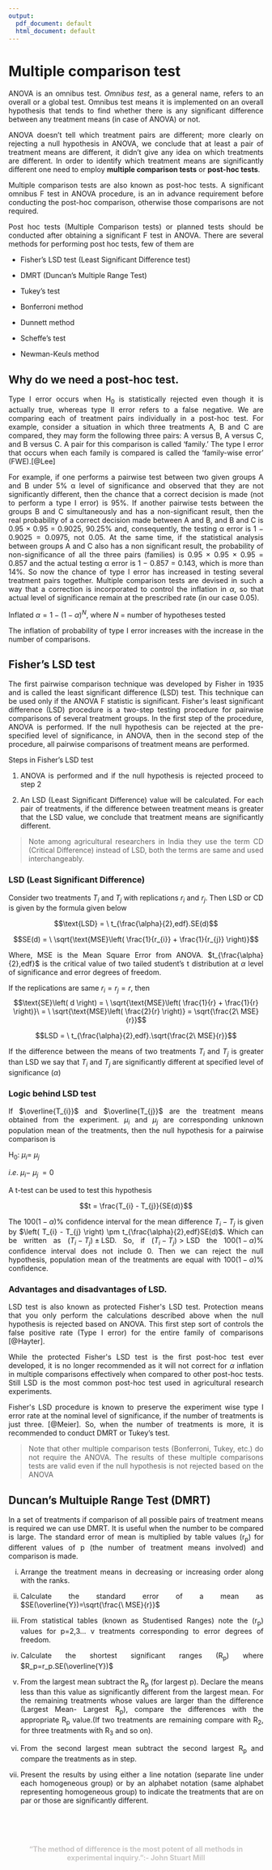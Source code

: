 ---
output:
  pdf_document: default
  html_document: default
---
# Multiple comparison test  
<style>
body {
text-align: justify}
</style>
ANOVA is an omnibus test. *Omnibus test*, as a general name, refers to an overall or a global test. Omnibus test means it is implemented on an overall hypothesis that tends to find whether there is any significant difference between any treatment means (in case of ANOVA) or not.

ANOVA doesn't tell which treatment pairs are different; more clearly on rejecting a null hypothesis in ANOVA, we conclude that at least a pair of treatment means are different, it didn't give any idea on which treatments are different. In order to identify which treatment means are significantly different one need to employ **multiple comparison tests** or **post-hoc tests**.

Multiple comparison tests are also known as post-hoc tests. A significant omnibus F test in ANOVA procedure, is an in advance requirement before conducting the post-hoc comparison, otherwise those comparisons are not required.

Post hoc tests (Multiple Comparison tests) or planned tests should be conducted after obtaining a significant F test in ANOVA. There are several methods for performing post hoc tests, few of them are

-   Fisher's LSD test (Least Significant Difference test)

-   DMRT (Duncan's Multiple Range Test)

-   Tukey's test

-   Bonferroni method

-   Dunnett method

-   Scheffe's test

-   Newman-Keuls method

## Why do we need a post-hoc test.

Type I error occurs when H~0~ is statistically rejected even though it is actually true, whereas type II error refers to a false negative. We are comparing each of treatment pairs individually in a post-hoc test. For example, consider a situation in which three treatments A, B and C are compared, they may form the following three pairs: A versus B, A
versus C, and B versus C. A pair for this comparison is called 'family.' The type I error that occurs when each family is compared is called the 'family-wise error' (FWE).[@Lee]  

For example, if one performs a pairwise test between two given groups A and B under 5% α level of significance and observed that they are not significantly different, then the chance that a correct decision is made (not to perform a type I error) is 95%. If another pairwise tests between the groups B and C simultaneously and has a non-significant result, then the real probability of a correct decision made between A and B, and B and C is 0.95 × 0.95 = 0.9025, 90.25% and, consequently, the testing α error is 1 − 0.9025 = 0.0975,
not 0.05. At the same time, if the statistical analysis between groups A and C also has a non significant result, the probability of non-significance of all the three pairs (families) is 0.95 × 0.95 × 0.95
= 0.857 and the actual testing α error is 1 − 0.857 = 0.143, which is more than 14%. So now the chance of type I error has increased in testing several treatment pairs together. Multiple comparison tests are devised in such a way that a correction is incorporated to control the inflation in $\alpha$, so that actual level of significance remain at
the prescribed rate (in our case 0.05).

Inflated $\alpha = 1 - \left( 1 - \alpha \right)^{N}$, where $N$ =
number of hypotheses tested

The inflation of probability of type I error increases with the increase
in the number of comparisons.

## Fisher's LSD test {#lsd}

The first pairwise comparison technique was developed by Fisher in 1935 and is called the least significant difference (LSD) test. This technique can be used only if the ANOVA F statistic is significant. Fisher\'s least significant difference (LSD) procedure is a two-step
testing procedure for pairwise comparisons of several treatment groups. In the first step of the procedure, ANOVA is performed. If the null hypothesis can be rejected at the pre-specified level of significance, in ANOVA, then in the second step of the procedure, all pairwise comparisons of treatment means are performed.

Steps in Fisher's LSD test

1.  ANOVA is performed and if the null hypothesis is rejected proceed to
    step 2

2.  An LSD (Least Significant Difference) value will be calculated. For
    each pair of treatments, if the difference between treatment means
    is greater that the LSD value, we conclude that treatment means are
    significantly different.

>Note among agricultural researchers in India they use the term CD (Critical Difference) instead of LSD, both the terms are same and used interchangeably.

### LSD (Least Significant Difference)

Consider two treatments $T_{i}$ and $T_{j}$ with replications $r_{i}$
and $r_{j}$. Then LSD or CD is given by the formula given below

$$\text{LSD} = \ t_{\frac{\alpha}{2},edf}.SE(d)$$

$$SE(d) = \ \sqrt{\text{MSE}\left( \frac{1}{r_{i}} + \frac{1}{r_{j}} \right)}$$

Where, $\text{MSE}$ is the Mean Square Error from ANOVA.
$t_{\frac{\alpha}{2},edf}$ is the critical value of two tailed student's t distribution at $\alpha$ level of significance and error degrees of
freedom.

If the replications are same $r_{i} = r_{j} = r$, then   $$\text{SE}\left( d \right) = \ \sqrt{\text{MSE}\left( \frac{1}{r} + \frac{1}{r} \right)}\  = \ \sqrt{\text{MSE}\left( \frac{2}{r} \right)} = \sqrt{\frac{2\ MSE}{r}}$$

$$LSD = \ t_{\frac{\alpha}{2},edf}.\sqrt{\frac{2\ MSE}{r}}$$

If the difference between the means of two treatments $T_{i}$ and $T_{j}$ is greater than LSD we say that $T_{i}$ and $T_{j}$ are significantly different at specified level of significance ($\alpha)$

### Logic behind LSD test

If $\overline{T_{i}}$ and $\overline{T_{j}}$ are the treatment means obtained from the experiment. $\mu_{i}$ and $\mu_{j}$ are corresponding unknown population mean of the treatments, then the null hypothesis for a pairwise comparison is

H~0~: $\mu_{i} = \ \mu_{j}$

*i*.*e*. $\mu_{i} - \ \mu_{j\ } = 0$

A t-test can be used to test this hypothesis

$$t = \frac{T_{i} - T_{j}}{SE(d)}$$

The $100\left( 1 - \alpha \right)\%$ confidence interval for the mean difference $T_{i} - T_{j}$ is given by
$\left( T_{i} - T_{j} \right) \pm t_{\frac{\alpha}{2},edf}SE(d)$. Which
can be written as $\left( T_{i} - T_{j} \right) \pm \text{LSD}$. So, if
$\left( T_{i} - T_{j} \right) > \text{LSD}$ the
$100\left( 1 - \alpha \right)\%$ confidence interval does not include 0.
Then we can reject the null hypothesis, population mean of the treatments are equal with $100\left( 1 - \alpha \right)\%$ confidence.

### Advantages and disadvantages of LSD.

LSD test is also known as protected Fisher\'s LSD test. Protection means that you only perform the calculations described above when the null hypothesis is rejected based on ANOVA. This first step sort of controls the false positive rate (Type I error) for the entire family of
comparisons [@Hayter].  

While the protected Fisher\'s LSD test is the first post-hoc test ever developed, it is no longer recommended as it will not correct for $\alpha$ inflation in multiple comparisons effectively when compared to other post-hoc tests. Still LSD is the most common post-hoc
test used in agricultural research experiments. 

Fisher\'s LSD procedure is known to preserve the experiment wise type I error rate at the nominal level of significance, if the number of treatments is just three. [@Meier]. So, when the number of treatments is more, it is recommended to conduct DMRT or Tukey's test.

>Note that other multiple comparison tests (Bonferroni, Tukey, etc.) do not require the ANOVA. The results of these multiple comparisons tests are valid even if the null hypothesis is not rejected based on the ANOVA

## Duncan's Multuiple Range Test (DMRT)
 In a set of treatments if comparison of all possible pairs of treatment means is required we can use DMRT. It is useful when the number to be compared is large. The standard error of mean is multiplied by table values (r~p~) for different values of p (the number of treatment means involved) and comparison is made.
 
  (i) Arrange the treatment means in decreasing or increasing order along with the ranks.
  
  (ii) Calculate the standard error of a mean as $SE(\overline{Y})=\sqrt{\frac{\ MSE}{r}}$
  
  (iii) From statistical tables (known as Studentised Ranges) note the (r~p~) values for p=2,3... v treatments corresponding to error degrees of freedom.
  
  (iv) Calculate the shortest significant ranges (R~p~) where $R_p=r_p.SE(\overline{Y})$
  
  (v) From the largest mean subtract the R~p~ (for largest p). Declare the means less than this value as significantly different from the largest mean. For the remaining treatments whose values are larger than the difference (Largest Mean- Largest R~p~), compare the differences with the appropriate R~p~ value.(If two treatments are remaining compare with R~2~, for three treatments with R~3~ and so on).
  
  (vi) From the second largest mean subtract the second largest R~p~ and compare the treatments as in step.
  
  (vii) Present the results by using either a line notation (separate line under each homogeneous group) or by an alphabet notation (same alphabet representing homogeneous group) to indicate the treatments that are on par or those are significantly different.  
  
  
 \
 \
 

::: {#hello .greeting .message style="color: #c9c6c5;"}
<center>**"The method of difference is the most potent of all methods in experimental inquiry.":-  John Stuart Mill**</center>
:::
